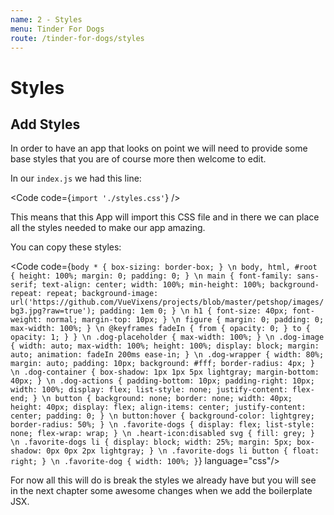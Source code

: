 ```yaml
---
name: 2 - Styles
menu: Tinder For Dogs
route: /tinder-for-dogs/styles
---
```




# Styles

## Add Styles

In order to have an app that looks on point we will need to provide some base styles that you are of course more then welcome to edit.

In our `index.js` we had this line:

<Code code={`import './styles.css'`} />

This means that this App will import this CSS file and in there we can place all the styles needed to make our app amazing.

You can copy these styles:

<Code code={`
body * {
  box-sizing: border-box;
}
\n
body,
html,
#root {
  height: 100%;
  margin: 0;
  padding: 0;
}
\n
main {
  font-family: sans-serif;
  text-align: center;
  width: 100%;
  min-height: 100%;
  background-repeat: repeat;
  background-image: url('https://github.com/VueVixens/projects/blob/master/petshop/images/bg3.jpg?raw=true');
  padding: 1em 0;
}
\n
h1 {
  font-size: 40px;
  font-weight: normal;
  margin-top: 10px;
}
\n
figure {
  margin: 0;
  padding: 0;
  max-width: 100%;
}
\n
@keyframes fadeIn {
  from {
    opacity: 0;
  }
  to {
    opacity: 1;
  }
}
\n
.dog-placeholder {
  max-width: 100%;
}
\n
.dog-image {
  width: auto;
  max-width: 100%;
  height: 100%;
  display: block;
  margin: auto;
  animation: fadeIn 200ms ease-in;
}
\n
.dog-wrapper {
  width: 80%;
  margin: auto;
  padding: 10px;
  background: #fff;
  border-radius: 4px;
}
\n
.dog-container {
  box-shadow: 1px 1px 5px lightgray;
  margin-bottom: 40px;
}
\n
.dog-actions {
  padding-bottom: 10px;
  padding-right: 10px;
  width: 100%;
  display: flex;
  list-style: none;
  justify-content: flex-end;
}
\n
button {
  background: none;
  border: none;
  width: 40px;
  height: 40px;
  display: flex;
  align-items: center;
  justify-content: center;
  padding: 0;
}
\n
button:hover {
  background-color: lightgrey;
  border-radius: 50%;
}
\n
.favorite-dogs {
  display: flex;
  list-style: none;
  flex-wrap: wrap;
}
\n
.heart-icon:disabled svg {
  fill: grey;
}
\n
.favorite-dogs li {
  display: block;
  width: 25%;
  margin: 5px;
  box-shadow: 0px 0px 2px lightgray;
}
\n
.favorite-dogs li button {
  float: right;
}
\n
.favorite-dog {
  width: 100%;
}
`} language="css"/>


For now all this will do is break the styles we already have but you will see in the next chapter some awesome changes when we add the boilerplate JSX.
